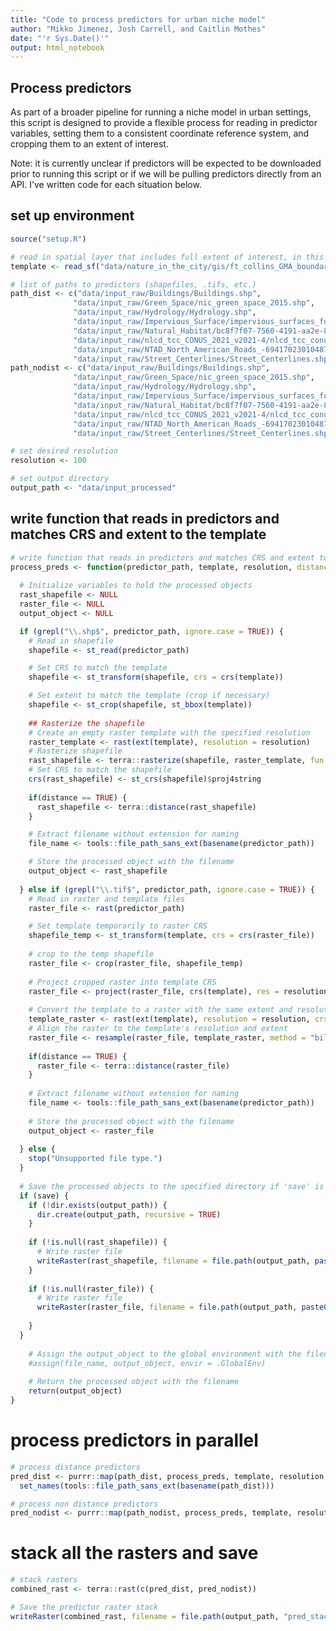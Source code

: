 ```yaml
---
title: "Code to process predictors for urban niche model"
author: "Mikko Jimenez, Josh Carrell, and Caitlin Mothes"
date: "'r Sys.Date()'"
output: html_notebook
---
```


## Process predictors

As part of a broader pipeline for running a niche model in urban settings, this script is designed to provide a flexible process for reading in predictor variables, setting them to a consistent coordinate reference system, and cropping them to an extent of interest. 

Note: it is currently unclear if predictors will be expected to be downloaded prior to running this script or if we will be pulling predictors directly from an API. I've written code for each situation below. 

## set up environment
```r
source("setup.R") 

# read in spatial layer that includes full extent of interest, in this case a boundary .shp
template <- read_sf("data/nature_in_the_city/gis/ft_collins_GMA_boundary.shp")

# list of paths to predictors (shapefiles, .tifs, etc.)
path_dist <- c("data/input_raw/Buildings/Buildings.shp",
              "data/input_raw/Green_Space/nic_green_space_2015.shp",
              "data/input_raw/Hydrology/Hydrology.shp",
              "data/input_raw/Impervious_Surface/impervious_surfaces_fort_collins_2015.shp",
              "data/input_raw/Natural_Habitat/bc8f7f07-7560-4191-aa2e-8f274a1c29e7202046-1-133oxp5.v8wfi.shp",
              "data/input_raw/nlcd_tcc_CONUS_2021_v2021-4/nlcd_tcc_conus_2021_v2021-4.tif",
              "data/input_raw/NTAD_North_American_Roads_-6941702301048783378/North_American_Roads.shp",
              "data/input_raw/Street_Centerlines/Street_Centerlines.shp")
path_nodist <- c("data/input_raw/Buildings/Buildings.shp",
              "data/input_raw/Green_Space/nic_green_space_2015.shp",
              "data/input_raw/Hydrology/Hydrology.shp",
              "data/input_raw/Impervious_Surface/impervious_surfaces_fort_collins_2015.shp",
              "data/input_raw/Natural_Habitat/bc8f7f07-7560-4191-aa2e-8f274a1c29e7202046-1-133oxp5.v8wfi.shp",
              "data/input_raw/nlcd_tcc_CONUS_2021_v2021-4/nlcd_tcc_conus_2021_v2021-4.tif",
              "data/input_raw/NTAD_North_American_Roads_-6941702301048783378/North_American_Roads.shp",
              "data/input_raw/Street_Centerlines/Street_Centerlines.shp")

# set desired resolution
resolution <- 100

# set output directory
output_path <- "data/input_processed"
```

## write function that reads in predictors and matches CRS and extent to the template
```r
# write function that reads in predictors and matches CRS and extent to the template
process_preds <- function(predictor_path, template, resolution, distance=FALSE, save, output_path) {
  
  # Initialize variables to hold the processed objects
  rast_shapefile <- NULL
  raster_file <- NULL
  output_object <- NULL

  if (grepl("\\.shp$", predictor_path, ignore.case = TRUE)) {
    # Read in shapefile
    shapefile <- st_read(predictor_path)

    # Set CRS to match the template
    shapefile <- st_transform(shapefile, crs = crs(template))

    # Set extent to match the template (crop if necessary)
    shapefile <- st_crop(shapefile, st_bbox(template))
    
    ## Rasterize the shapefile
    # Create an empty raster template with the specified resolution
    raster_template <- rast(ext(template), resolution = resolution)
    # Rasterize shapefile 
    rast_shapefile <- terra::rasterize(shapefile, raster_template, fun = mean)
    # Set CRS to match the shapefile
    crs(rast_shapefile) <- st_crs(shapefile)$proj4string
    
    if(distance == TRUE) {
      rast_shapefile <- terra::distance(rast_shapefile)
    }

    # Extract filename without extension for naming 
    file_name <- tools::file_path_sans_ext(basename(predictor_path))

    # Store the processed object with the filename
    output_object <- rast_shapefile
    
  } else if (grepl("\\.tif$", predictor_path, ignore.case = TRUE)) {
    # Read in raster and template files
    raster_file <- rast(predictor_path)

    # Set template temporarily to raster CRS
    shapefile_temp <- st_transform(template, crs = crs(raster_file))
    
    # crop to the temp shapefile
    raster_file <- crop(raster_file, shapefile_temp)
  
    # Project cropped raster into template CRS
    raster_file <- project(raster_file, crs(template), res = resolution)
    
    # Convert the template to a raster with the same extent and resolution
    template_raster <- rast(ext(template), resolution = resolution, crs = crs(template))
    # Align the raster to the template's resolution and extent
    raster_file <- resample(raster_file, template_raster, method = "bilinear")
    
    if(distance == TRUE) {
      raster_file <- terra::distance(raster_file)
    }
    
    # Extract filename without extension for naming
    file_name <- tools::file_path_sans_ext(basename(predictor_path))
    
    # Store the processed object with the filename
    output_object <- raster_file
    
  } else {
    stop("Unsupported file type.")
  }
  
  # Save the processed objects to the specified directory if 'save' is TRUE
  if (save) {
    if (!dir.exists(output_path)) {
      dir.create(output_path, recursive = TRUE)
    }
    
    if (!is.null(rast_shapefile)) {
      # Write raster file
      writeRaster(rast_shapefile, filename = file.path(output_path, paste0(file_name, ".tif")), overwrite = TRUE)
    }
    
    if (!is.null(raster_file)) {
      # Write raster file
      writeRaster(raster_file, filename = file.path(output_path, paste0(file_name, ".tif")), overwrite = TRUE)
    
    }
  }
  
    # Assign the output_object to the global environment with the filename as the variable name
    #assign(file_name, output_object, envir = .GlobalEnv)
    
    # Return the processed object with the filename
    return(output_object)
} 
```

# process predictors in parallel 
```r
# process distance predictors
pred_dist <- purrr::map(path_dist, process_preds, template, resolution, distance=TRUE, save=FALSE, output_path) %>%
  set_names(tools::file_path_sans_ext(basename(path_dist)))

# process non distance predictors
pred_nodist <- purrr::map(path_nodist, process_preds, template, resolution, distance=FALSE, save=FALSE, output_path) %>% set_names(tools::file_path_sans_ext(basename(path_nodist)))
```
# stack all the rasters and save
```r
# stack rasters
combined_rast <- terra::rast(c(pred_dist, pred_nodist))

# Save the predictor raster stack
writeRaster(combined_rast, filename = file.path(output_path, "pred_stack.tif"), overwrite = TRUE)
```



